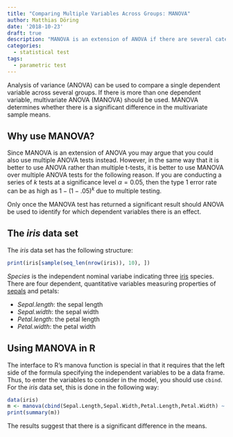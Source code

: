 ```yaml
---
title: "Comparing Multiple Variables Across Groups: MANOVA"
author: Matthias Döring
date: '2018-10-23'
draft: true
description: "MANOVA is an extension of ANOVA if there are several categorical variables. Here, you will learn how to use MANOVA in R."
categories:
  - statistical test
tags:
  - parametric test
---
```

Analysis of variance (ANOVA) can be used to compare a single dependent variable across several groups. If there is more than one dependent variable, multivariate ANOVA (MANOVA) should be used. MANOVA determines whether there is a significant difference in the multivariate sample means.
<!--more-->

## Why use MANOVA?

Since MANOVA is an extension of ANOVA you may argue that you could also use multiple ANOVA tests instead. However, in the same way that it is better to use ANOVA rather than multiple t-tests, it is better to use MANOVA over multiple ANOVA tests for the following reason. If you are conducting a series of $k$ tests at a significance level $\alpha = 0.05$, then the type 1 error rate can be as high as $1 - (1 - .05)^k$ due to multiple testing. 

Only once the MANOVA test has returned a significant result should ANOVA be used to identify for which dependent variables there is an effect.

## The *iris* data set

The *iris* data set has the following structure:

```r
print(iris[sample(seq_len(nrow(iris)), 10), ])
```

*Species* is the independent nominal variabe indicating three [iris](https://en.wikipedia.org/wiki/Iris_(plant)) species. There are four dependent, quantitative variables measuring properties of [sepals](https://en.wikipedia.org/wiki/Sepal) and petals:

* *Sepal.length*: the sepal length
* *Sepal.width*: the sepal width
* *Petal.length*: the petal length
* *Petal.width*: the petal width

## Using MANOVA in R

The interface to R's manova function is special in that it requires that the left side of the formula specifying the independent variables to be a data frame. Thus, to enter the variables to consider in the model, you should use `cbind`. For the *iris* data set, this is done in the following way:

```r
data(iris)
m <- manova(cbind(Sepal.Length,Sepal.Width,Petal.Length,Petal.Width) ~ Species, iris)
print(summary(m))
```

The results suggest that there is a significant difference in the means. 

<!--
## Investigating significance per dependent variable

To investigate the significance for individual dependent variables, we can use the `summary.aov` function. 
manova is a type of glm-->
